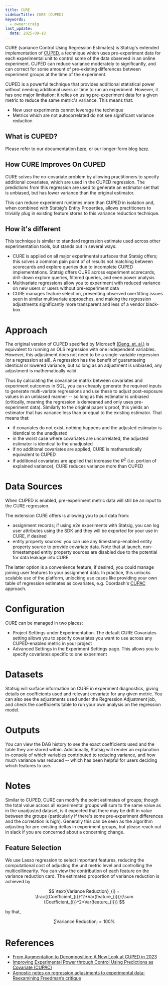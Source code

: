 ```yaml
---
title: CURE
sidebarTitle: CURE (CUPED)
keywords:
  - owner:craig
last_update:
  date: 2025-09-18
---
```


CURE (variance Control Using Regression Estimates) is Statsig's extended implementation of [CUPED](../stats-engine/methodologies/cuped), a technique which uses pre-experiment data for each experimental unit to control some of the data observed in an online experiment. CUPED can reduce variance moderately to significantly, and can correct for some amount of pre-existing differences between experiment groups at the time of the experiment.

CUPED is a powerful technique that provides additional statistical power without needing additional users or time to run an experiment. However, it has one major limitation: it relies on using pre-experiment data for a given metric to reduce the same metric's variance. This means that:

- New user experiments cannot leverage the technique
- Metrics which are not autocorrelated do not see significant variance reduction

## What is CUPED?

Please refer to our documentation [here](../stats-engine/methodologies/cuped), or our longer-form blog [here](https://www.statsig.com/blog/cuped).

## How CURE Improves On CUPED

CURE solves the no-covariate problem by allowing practitioners to specify additional covariates, which are used in the CUPED regression. The predictions from this regression are used to generate an estimator set that is unbiased, but has lower variance than the original estimator.

This can reduce experiment runtimes more than CUPED in isolation and, when combined with Statsig's Entity Properties, allows practitioners to trivially plug in existing feature stores to this variance reduction technique.

## How it's different

This technique is similar to standard regression estimate used across other experimentation tools, but stands out in several ways:

- CURE is applied on all major experimental surfaces that Statsig offers; this solves a common pain point of of results not matching between scorecards and explore queries due to incomplete CUPED implementations. Statsig offers CURE across experiment scorecards, drill-down explore queries, filtered queries, and even power analysis
- Multivariate regressions allow you to experiment with reduced variance on new users or users without pre-experiment data
- CURE manages feature selection, preventing observed overfitting issues seen in similar multivariate approaches, and making the regression adjustments significantly more transparent and less of a vendor black-box

# Approach

The original version of CUPED specified by Microsoft [(Deng, et. al.)](https://www.exp-platform.com/Documents/2013-02-CUPED-ImprovingSensitivityOfControlledExperiments.pdf) is equivalent to running an OLS regression with one independent variables. However, this adjustment does not need to be a single-variable regression (or a regression at all). A regression has the benefit of guaranteeing identical or lowered variance, but so long as an adjustment is unbiased, any adjustment is mathematically valid.

Thus by calculating the covariance matrix between covariates and experiment outcomes in SQL, you can cheaply generate the required inputs to generate multi-variate regressions and use these to adjust post-exposure values in an unbiased manner -- so long as this estimator is unbiased (critically, meaning the regression is demeaned and only uses pre-experiment data). Similarly to the original paper's proof, this yields an estimator that has variance less than or equal to the existing estimator. That means that:

- if covariates do not exist, nothing happens and the adjusted estimator is identical to the unadjusted
- in the worst case where covariates are uncorrelated, the adjusted estimator is identical to the unadjusted
- if no additional covariates are applied, CURE is mathematically equivalent to CUPED
- if additional covariates are applied that increase the $R^2$ (i.e. portion of explained variance), CURE reduces variance more than CUPED

# Data Sources

When CUPED is enabled, pre-experiment metric data will still be an input to the CURE regression.

The extension CURE offers is allowing you to pull data from:

- assignment records; if using e2e experiments with Statsig, you can log user attributes using the SDK and they will be exported for your use in CURE, if desired
- entity property sources: you can use any timestamp-enabled entity property source to provide covariate data. Note that at launch, non-timestamped entity property sources are disabled due to the potential for data leakage into CURE

The latter option is a convenience feature; if desired, you could manage joining user features to your assignment data. In practice, this unlocks scalable use of the platform, unlocking use cases like providing your own table of regression estimates as covariates, e.g. Doordash's [CUPAC](https://careersatdoordash.com/blog/improving-experimental-power-through-control-using-predictions-as-covariate-cupac/) approach.

# Configuration

CURE can be managed in two places:

- Project Settings under Experimentation. The default CURE Covariates setting allows you to specify covariates you want to use across any CUPED-enabled metric in your project
- Advanced Settings in the Experiment Settings page. This allows you to specify covariates specific to one experiment

# Datasets

Statsig will surface information on CURE in experiment diagnostics, giving details on coefficients used and relevant covariate for any given metric. You can also see the adjustments used under the Regression Adjustment job, and check the coefficients table to run your own analysis on the regression model.

# Outputs

 You can view the DAG history to see the exact coefficients used and the table they are stored within. Additionally, Statsig will render an explanation in-console of which variables contributed to reducing variance, and how much variance was reduced -- which has been helpful for users deciding which features to use.

# Notes

Similar to CUPED, CURE can modify the point estimates of groups; though the total value across all experimental groups will sum to the same value as in the unadjusted dataset, is it expected that there may be drift in value between the groups (particularly if there's some pre-experiment differences and the correlation is high). Generally this can be seen as the algorithm adjusting for pre-existing deltas in experiment groups, but please reach out in slack if you are concerned about a concerning change.

## Feature Selection

We use Lasso regression to select important features, reducing the computational cost of adjusting the unit metric level and controlling the multicollinearity. You can view the contribution of each feature on the variance reduction card. The estimated proportion of variance reduction is achieved by

$$
\text{Variance Reduction}_{i} = \frac{{Coefficient_{i}}^2*Var(feature_{i})}{\sum {Coefficient_{i}}^2*Var(feature_{i})}
$$

by that,

$$
\sum \text{Variance Reduction}_{i} = 100\%
$$

# References

- [From Augmentation to Decomposition: A New Look at CUPED in 2023](https://arxiv.org/html/2312.02935v1)
- [Improving Experimental Power through Control Using Predictions as Covariate (CUPAC)](https://careersatdoordash.com/blog/improving-experimental-power-through-control-using-predictions-as-covariate-cupac/)
- [Agnostic notes on regression adjustments to experimental data: Reexamining Freedman’s critique](https://projecteuclid.org/journals/annals-of-applied-statistics/volume-7/issue-1/Agnostic-notes-on-regression-adjustments-to-experimental-data--Reexamining/10.1214/12-AOAS583.full)
